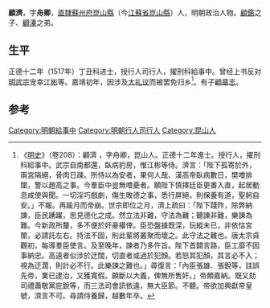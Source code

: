 '''顧濟'''，字'''舟卿'''，[[南直隸|直隸]][[蘇州府|蘇州府]][[崑山縣|崑山縣]]（今[[江蘇省|江蘇省]][[崑山縣|崑山縣]]）人，明朝政治人物。[[顧鑑|顧鑑]]之子、[[顧溱|顧溱]]之弟。

==生平==
正德十二年（1517年）丁丑科进士，授行人司行人，擢刑科給事中。曾经上书反对[[明武宗|明武宗]]宠幸[[江彬|江彬]]等。嘉靖初年，因涉及[[大礼议|大礼议]]而被罢免归乡<ref>《[[明史|明史]]》（卷208）：顧濟 ，字舟卿，崑山人。正德十二年進士。授行人，擢刑科給事中。武宗自南都還，臥病豹房，惟江彬等侍。濟言：「陛下孤寄於外，兩宮隔絕，骨肉日疎。所恃以為安者，果何人哉、漢高帝臥病數日，樊噲排闥，警以趙高之事。今羣臣中豈無噲憂者。願陛下慎擇廷臣更番入直，起居動息咸使與聞。一切淫巧戲劇，傷生敗德之事，悉行屏絕，則保養有道，聖躬自安。」不報。再踰月而帝崩。世宗即位之月，濟上疏曰：「陛下踐阼，除弊納諫，臣民踴躍，思見德化之成。然立法非難，守法為難；聽諫非難，樂諫為難。今新政所釐，多不便於奸豪權倖。臣恐盤據既深，玩縱未已，非依怙宮闈，必請託左右。持法不固，則此輩將叢聚而壞之。此守法之難也。唐太宗貞觀初，每導羣臣使言。及至晚年，諫者乃多忤旨。陛下首闢言路，臣工靡不因事納忠。高遠者似涉於迂闊，切直者或過於犯顏。若怒其犯顏，其言必不入；視為迂濶，則計必不行。此樂諫之難也。」尋復言：「內臣張雄、張銳等，詿誤先帝，業已逮治，又獲寬假。願斷以大義，俾無所售奸。」帝頗嘉納。既又劾司禮蕭敬黨庇銳等，而三法司會訊依違，無大臣節。不聽。帝欲加興獻帝皇號，濟言不可。尋請侍養歸，越數年卒。</ref>。有子[[顧章志|顧章志]]。

==参考==
{{reflist}}
{{明朝人物小作品}}
{{正德十二年丁丑科殿試金榜}}

[[Category:明朝給事中|Category:明朝給事中]]
[[Category:明朝行人司行人|Category:明朝行人司行人]]
[[Category:昆山人|Category:昆山人]]